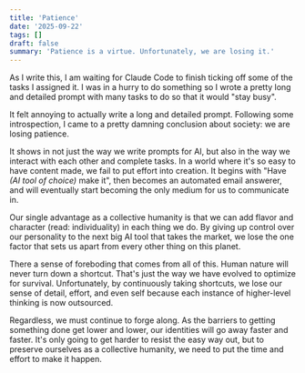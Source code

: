 ```yaml
---
title: 'Patience'
date: '2025-09-22'
tags: []
draft: false
summary: 'Patience is a virtue. Unfortunately, we are losing it.'
---
```


As I write this, I am waiting for Claude Code to finish ticking off some of the tasks I assigned it. I was in a hurry to do something so I wrote a pretty long and detailed prompt with many tasks to do so that it would "stay busy". 

It felt annoying to actually write a long and detailed prompt. Following some introspection, I came to a pretty damning conclusion about society: we are losing patience. 

It shows in not just the way we write prompts for AI, but also in the way we interact with each other and complete tasks. In a world where it's so easy to have content made, we fail to put effort into creation. It begins with "Have *(AI tool of choice)* make it", then becomes an automated email answerer, and will eventually start becoming the only medium for us to communicate in.

Our single advantage as a collective humanity is that we can add flavor and character (read: individuality) in each thing we do. By giving up control over our personality to the next big AI tool that takes the market, we lose the one factor that sets us apart from every other thing on this planet.

There a sense of foreboding that comes from all of this. Human nature will never turn down a shortcut. That's just the way we have evolved to optimize for survival. Unfortunately, by continuously taking shortcuts, we lose our sense of detail, effort, and even self because each instance of higher-level thinking is now outsourced. 

Regardless, we must continue to forge along. As the barriers to getting something done get lower and lower, our identities will go away faster and faster. It's only going to get harder to resist the easy way out, but to preserve ourselves as a collective humanity, we need to put the time and effort to make it happen.
